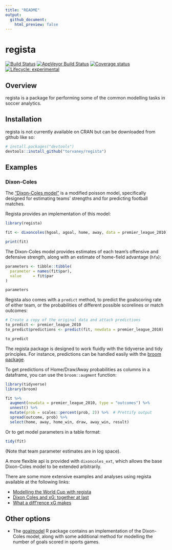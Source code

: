 ```yaml
---
title: "README"
output:
  github_document:
    html_preview: false
---
```


<!-- README.md is generated from README.Rmd. Please edit that file -->

# regista

[![Build Status](https://travis-ci.org/Torvaney/regista.svg?branch=master)](https://travis-ci.org/Torvaney/regista)
[![AppVeyor Build Status](https://ci.appveyor.com/api/projects/status/github/Torvaney/regista?branch=master&svg=true)](https://ci.appveyor.com/project/Torvaney/regista)
[![Coverage status](https://codecov.io/gh/Torvaney/regista/branch/master/graph/badge.svg)](https://codecov.io/github/Torvaney/regista?branch=master)
[![Lifecycle: experimental](https://img.shields.io/badge/lifecycle-experimental-orange.svg)](https://www.tidyverse.org/lifecycle/#experimental)

## Overview

regista is a package for performing some of the common modelling tasks in soccer
analytics.

## Installation

regista is not currently available on CRAN but can be downloaded from github like so:

```r
# install.packages("devtools")
devtools::install_github("torvaney/regista")
```

## Examples

### Dixon-Coles

The ["Dixon-Coles model"](http://web.math.ku.dk/~rolf/teaching/thesis/DixonColes.pdf) is a modified poisson model, specifically designed for estimating teams' strengths and for predicting football matches. 

Regista provides an implementation of this model:

```r
library(regista)

fit <- dixoncoles(hgoal, agoal, home, away, data = premier_league_2010)

print(fit)
```

The Dixon-Coles model provides estimates of each team's offensive and defensive strength, along with
an estimate of home-field advantage (`hfa`):

```r
parameters <- tibble::tibble(
  parameter = names(fit$par),
  value     = fit$par
)

parameters
```

Regista also comes with a `predict` method, to predict the goalscoring 
rate of either team, or the probabilities of different possible scorelines or 
match outcomes:

```r
# Create a copy of the original data and attach predictions
to_predict <- premier_league_2010
to_predict$predictions <- predict(fit, newdata = premier_league_2010)

to_predict
```

The regista package is designed to work fluidly with the tidyverse and tidy principles.
For instance, predictions can be handled easily with the [broom package](https://www.tidyverse.org/articles/2018/07/broom-0-5-0/).

To get predictions of Home/Draw/Away probabilities as columns in a
dataframe, you can use the `broom::augment` function:

```r
library(tidyverse)
library(broom)

fit %>% 
  augment(newdata = premier_league_2010, type = "outcomes") %>% 
  unnest() %>%
  mutate(prob = scales::percent(prob, 2)) %>%  # Prettify output
  spread(outcome, prob) %>% 
  select(home, away, home_win, draw, away_win, result)
```

Or to get model parameters in a table format:

```r
tidy(fit)
```

(Note that team parameter estimates are in log space).

A more flexible api is provided with `dixoncoles_ext`, which allows the base Dixon-Coles model to be extended arbitrarily.

There are some more extensive examples and analyses using regista available at the following links:

 * [Modelling the World Cup with regista](http://www.statsandsnakeoil.com/2018/06/05/modelling-the-world-cup-with-regista/)
 * [Dixon Coles and xG: together at last](http://www.statsandsnakeoil.com/2018/06/22/dixon-coles-and-xg-together-at-last/)
 * [What a diff'rence xG makes](http://www.statsandsnakeoil.com/2018/07/15/what-a-diff-rence-xg-makes/)


Other options
---

* The [goalmodel](https://github.com/opisthokonta/goalmodel) R package contains an
implementation of the Dixon-Coles model, along with some additional method for
modelling the number of goals scored in sports games.